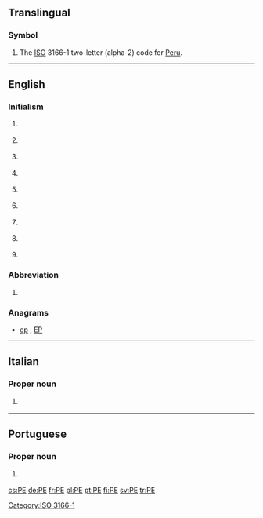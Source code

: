 {{also|Appendix:Variations of "pe"}}
==Translingual==

===Symbol===
{{head|mul|symbol}}

# The [[ISO]] 3166-1 two-letter (alpha-2) code for [[Peru]].

[[Category:ISO 3166-1]]
----

==English==

===Initialism===
{{en-initialism}}

# {{context|business|lang=en}} {{initialism of|[[professional|Professional]] [[engineer|Engineer]]|lang=en}}
# {{context|education|lang=en}} {{initialism of|physical education|lang=en}}
# {{context|education|lang=en}} {{initialism of|preliminary examination|Preliminary Examination|lang=en}}
# {{context|geography|lang=en}} {{initialism of|Prince Edward Island|lang=en}} {{gloss|A Canadian province}}
# {{context|organic compounds|lang=en}} {{initialism of|polyethylene|lang=en}}
# {{context|pathology|lang=en}} {{initialism of|pulmonary embolism|lang=en}}
# {{context|software|lang=en}} {{initialism of|portable executable|Portable Executable|lang=en}}
# {{context|software|lang=en}} {{initialism of|[[portable|Portable]] [[edition|Edition]]|lang=en}} {{gloss|usually used for a software version}}
# {{context|software|lang=en}} {{initialism of|Windows Preinstallation Environment|Preinstallation Environment|lang=en}}

===Abbreviation===
{{en-abbreviation}}

# {{context|geography|lang=en}} {{abbreviation of|Pernambuco|lang=en}} {{gloss|This is a state of [[Brazil]]}}

===Anagrams===
* [[ep#English|ep]] , [[EP#English|EP]]

----

==Italian==

===Proper noun===
{{it-proper noun}}

# {{abbreviation of|Pescara|lang=it}} {{gloss|city in Abruzzo}}

----

==Portuguese==

===Proper noun===
{{pt-proper noun}}

# {{abbreviation of|Pernambuco|lang=pt}} {{gloss|Brazilian state}}

[[cs:PE]]
[[de:PE]]
[[fr:PE]]
[[pl:PE]]
[[pt:PE]]
[[fi:PE]]
[[sv:PE]]
[[tr:PE]]